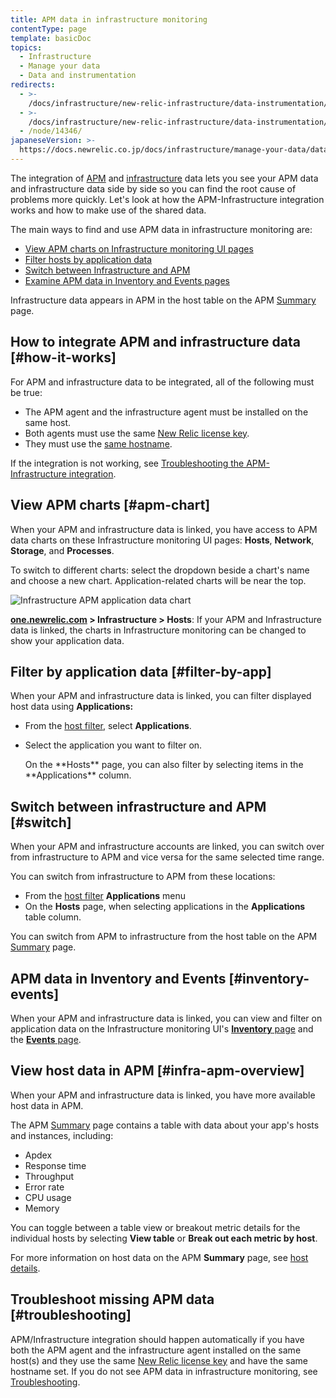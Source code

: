 ```yaml
---
title: APM data in infrastructure monitoring
contentType: page
template: basicDoc
topics:
  - Infrastructure
  - Manage your data
  - Data and instrumentation
redirects:
  - >-
    /docs/infrastructure/new-relic-infrastructure/data-instrumentation/infra-apm-overview/
  - >-
    /docs/infrastructure/new-relic-infrastructure/data-instrumentation/new-relic-apm-data-infrastructure/
  - /node/14346/
japaneseVersion: >-
  https://docs.newrelic.co.jp/docs/infrastructure/manage-your-data/data-instrumentation/apm-data-infrastructure-monitoring
---
```


The integration of [APM](/docs/apm/new-relic-apm/getting-started/welcome-new-relic-apm) and [infrastructure](/docs/infrastructure/new-relic-infrastructure/getting-started/welcome-new-relic-infrastructure) data lets you see your APM data and infrastructure data side by side so you can find the root cause of problems more quickly. Let's look at how the APM-Infrastructure integration works and how to make use of the shared data.

The main ways to find and use APM data in infrastructure monitoring are:

* [View APM charts on Infrastructure monitoring UI pages](#apm-chart)
* [Filter hosts by application data](#filter-by-app)
* [Switch between Infrastructure and APM](#switch)
* [Examine APM data in Inventory and Events pages](#inventory-events)

Infrastructure data appears in APM in the host table on the APM [Summary](/docs/apm/applications-menu/monitoring/apm-overview-page) page.

## How to integrate APM and infrastructure data [#how-it-works]

For APM and infrastructure data to be integrated, all of the following must be true:

* The APM agent and the infrastructure agent must be installed on the same host.
* Both agents must use the same [New Relic license key](/docs/accounts-partnerships/accounts/account-setup/license-key).
* They must use the [same hostname](/docs/infrastructure/new-relic-infrastructure/troubleshooting/apm-data-missing-infrastructure#hostnames).

If the integration is not working, see [Troubleshooting the APM-Infrastructure integration](/docs/infrastructure/new-relic-infrastructure/troubleshooting/apm-data-missing-infrastructure).

## View APM charts [#apm-chart]

When your APM and infrastructure data is linked, you have access to APM data charts on these Infrastructure monitoring UI pages: **Hosts**, **Network**, **Storage**, and **Processes**.

To switch to different charts: select the dropdown beside a chart's name and choose a new chart. Application-related charts will be near the top.

![Infrastructure APM application data chart](./images/Infrastructure-APM-application-data-chart.png "infra-apm-chart.png")

**[one.newrelic.com](http://one.newrelic.com) > Infrastructure > Hosts**: If your APM and Infrastructure data is linked, the charts in Infrastructure monitoring can be changed to show your application data.

## Filter by application data [#filter-by-app]

When your APM and infrastructure data is linked, you can filter displayed host data using **Applications:**

* From the [host filter](/docs/infrastructure/new-relic-infrastructure/filter-group/filter-sets-organize-your-infrastructure-hosts), select **Applications**.
* Select the application you want to filter on.

  <Callout variant="tip">
    On the **Hosts** page, you can also filter by selecting items in the **Applications** column.
  </Callout>

## Switch between infrastructure and APM [#switch]

When your APM and infrastructure accounts are linked, you can switch over from infrastructure to APM and vice versa for the same selected time range.

You can switch from infrastructure to APM from these locations:

* From the [host filter](/docs/infrastructure/new-relic-infrastructure/filter-group/filter-sets-organize-your-infrastructure-hosts) **Applications** menu
* On the **Hosts** page, when selecting applications in the **Applications** table column.

You can switch from APM to infrastructure from the host table on the APM [Summary](#infra-apm-overview) page.

## APM data in Inventory and Events [#inventory-events]

When your APM and infrastructure data is linked, you can view and filter on application data on the Infrastructure monitoring UI's [**Inventory** page](/docs/infrastructure/new-relic-infrastructure/infrastructure-ui-pages/infrastructure-inventory-page-search-your-entire-infrastructure) and the [**Events** page](/docs/infrastructure/new-relic-infrastructure/infrastructure-ui-pages/infrastructure-events-page-live-feed-every-agent).

## View host data in APM [#infra-apm-overview]

When your APM and infrastructure data is linked, you have more available host data in APM.

The APM [Summary](/docs/apm/applications-menu/monitoring/apm-overview-page) page contains a table with data about your app's hosts and instances, including:

* Apdex
* Response time
* Throughput
* Error rate
* CPU usage
* Memory

You can toggle between a table view or breakout metric details for the individual hosts by selecting **View table** or **Break out each metric by host**.

For more information on host data on the APM **Summary** page, see [host details](/docs/apm/applications-menu/monitoring/apm-overview-page#host_details).

## Troubleshoot missing APM data [#troubleshooting]

APM/Infrastructure integration should happen automatically if you have both the APM agent and the infrastructure agent installed on the same host(s) and they use the same [New Relic license key](/docs/accounts-partnerships/accounts/account-setup/license-key) and have the same hostname set. If you do not see APM data in infrastructure monitoring, see [Troubleshooting](/docs/infrastructure/new-relic-infrastructure/troubleshooting/troubleshooting-apm-data-not-infrastructure).
